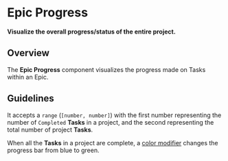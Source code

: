 
<Meta title="Epics/Progress/Docs" />

# Epic Progress

**Visualize the overall progress/status of the entire project.**

## Overview

The **Epic Progress** component visualizes the progress made on Tasks within an
Epic.

## Guidelines

It accepts a `range` (`[number, number]`) with the first number representing the
number of `Completed` **Tasks** in a project, and the second representing the
total number of project **Tasks**.

<Story id="epics-progress-example--epic-progress" />

When all the **Tasks** in a project are complete, a
[color modifier](https://www.lightningdesignsystem.com/components/progress-bar/#Modifiers)
changes the progress bar from blue to green.

<Story id="epics-progress-example--epic-progress-complete" />
